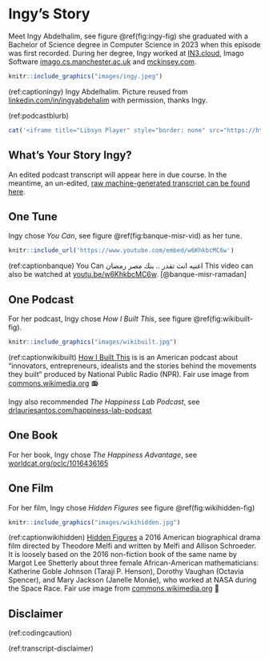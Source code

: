 # Ingy's Story {#ingy}

Meet Ingy Abdelhalim, see figure \@ref(fig:ingy-fig) she graduated with a Bachelor of Science degree in Computer Science in 2023 when this episode was first recorded. During her degree, Ingy worked at [IN3.cloud](https://in3.cloud/), Imago Software [imago.cs.manchester.ac.uk](https://imago.cs.manchester.ac.uk/) and [mckinsey.com](https://www.mckinsey.com/).

```r
knitr::include_graphics("images/ingy.jpeg")
```
(ref:captioningy) Ingy Abdelhalim. Picture reused from [linkedin.com/in/ingyabdehalim](https://www.linkedin.com/in/ingyabdehalim) with permission, thanks Ingy.

(ref:podcastblurb)

```r
cat('<iframe title="Libsyn Player" style="border: none" src="https://html5-player.libsyn.com/embed/episode/id/27146787/height/90/theme/custom/thumbnail/yes/direction/forward/render-playlist/no/custom-color/000000/" height="90" width="100%" scrolling="no"  allowfullscreen="" webkitallowfullscreen="true" mozallowfullscreen="true" allowfullscreen="true" msallowfullscreen="true" style="border: none;"></iframe>')
```

## What's Your Story Ingy? {#ingy-story}

An edited podcast transcript will appear here in due course. In the meantime, an un-edited, [raw machine-generated transcript can be found here](https://github.com/dullhunk/cdyf/blob/master/raw-transcript-ingy.md).


## One Tune {#ingy-tune}

Ingy chose *You Can*, see figure \@ref(fig:banque-misr-vid) as her tune.


```r
knitr::include_url('https://www.youtube.com/embed/w6KhkbcMC6w')
```

(ref:captionbanque) You Can اغنيه انت تقدر .. بنك مصر رمضان This video can also be watched at [youtu.be/w6KhkbcMC6w](https://youtu.be/w6KhkbcMC6w). [@banque-misr-ramadan]

## One Podcast {#ingy-podcast}

For her podcast, Ingy chose *How I Built This*, see figure \@ref(fig:wikibuilt-fig).

```r
knitr::include_graphics("images/wikibuilt.jpg")
```

(ref:captionwikibuilt) [How I Built This](https://en.wikipedia.org/wiki/How_I_Built_This) is is an American podcast about “innovators, entrepreneurs, idealists and the stories behind the movements they built” produced by National Public Radio (NPR). Fair use image from [commons.wikimedia.org](https://commons.wikimedia.org) 📻

Ingy also recommended *The Happiness Lab Podcast*, see [drlauriesantos.com/happiness-lab-podcast](https://www.drlauriesantos.com/happiness-lab-podcast)

## One Book {#ingy-book}

For her book, Ingy chose *The Happiness Advantage*, see [worldcat.org/oclc/1016436165](https://www.worldcat.org/oclc/1016436165)


## One Film {#ingy-film}

For her film, Ingy chose *Hidden Figures* see figure \@ref(fig:wikihidden-fig)

```r
knitr::include_graphics("images/wikihidden.jpg")
```

(ref:captionwikihidden) [Hidden Figures](https://en.wikipedia.org/wiki/Hidden_Figures) a 2016 American biographical drama film directed by Theodore Melfi and written by Melfi and Allison Schroeder. It is loosely based on the 2016 non-fiction book of the same name by Margot Lee Shetterly about three female African-American mathematicians: Katherine Goble Johnson (Taraji P. Henson), Dorothy Vaughan (Octavia Spencer), and Mary Jackson (Janelle Monáe), who worked at NASA during the Space Race. Fair use image from [commons.wikimedia.org](https://commons.wikimedia.org) 🚀


## Disclaimer  


::: {.rmdcaution}

(ref:codingcaution)

(ref:transcript-disclaimer)  

:::

